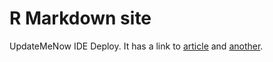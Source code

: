 # R Markdown site

UpdateMeNow IDE Deploy. It has a link to [article](article.html) and [another](another.html).
